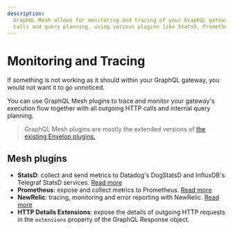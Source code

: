 ```yaml
---
description:
  GraphQL Mesh allows for monitoring and tracing of your GraphQL gateway, including outgoing HTTP
  calls and query planning, using various plugins like StatsD, Prometheus, and NewRelic.
---
```



# Monitoring and Tracing

If something is not working as it should within your GraphQL gateway, you would not want it to go
unnoticed.

You can use GraphQL Mesh plugins to trace and monitor your gateway's execution flow together with
all outgoing HTTP calls and internal query planning.

> GraphQL Mesh plugins are mostly the extended versions of
> [the existing Envelop plugins.](https://www.envelop.dev/docs/guides/monitoring-and-tracing)

## Mesh plugins

- **StatsD**: collect and send metrics to Datadog's DogStatsD and InfluxDB's Telegraf StatsD
  services. [Read more](/docs/plugins/statsd)
- **Prometheus**: expose and collect metrics to Prometheus. [Read more](/docs/plugins/prometheus)
- **NewRelic**: tracing, monitoring and error reporting with NewRelic.
  [Read more](/docs/plugins/new-relic)
- **HTTP Details Extensions**: expose the details of outgoing HTTP requests in the `extensions`
  property of the GraphQL Response object.
